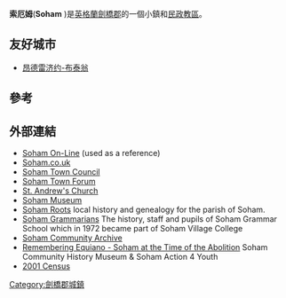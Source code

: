 {{Infobox UK place  
|country =                英格蘭
|official_name=           索厄姆
|latitude=                52.333831
|longitude=               0.336063
|civil_parish=            索厄姆
|population = 10,860
 | population_ref           =<ref name="2011Census">{{cite web|title=Key Figures for 2011 Census: Key Statistics. Area: Soham (Parish)|publisher=[[Office_for_National_Statistics|ONS]]|year=2013|url=http://www.neighbourhood.statistics.gov.uk/dissemination/LeadKeyFigures.do?a=7&b=11128620&c=soham&d=16&e=62&g=6405638&i=1001x1003x1032x1004&m=0&r=1&s=1359840908817&enc=1|accessdate=2 February 2013|archive-url=https://web.archive.org/web/20150608173450/http://www.neighbourhood.statistics.gov.uk/dissemination/LeadKeyFigures.do?a=7&b=11128620&c=soham&d=16&e=62&g=6405638&i=1001x1003x1032x1004&m=0&r=1&s=1359840908817&enc=1|archive-date=2015-06-08|dead-url=yes}}</ref>
 | area_total_sq_mi        = 8.2
 | area_footnotes          = <ref>{{cite web|last = Research Group|authorlink = Cambridgeshire County Council|title = Historic Census Population Figures|publisher = Cambridgeshire County Council|year = 2010|url = http://www.cambridgeshire.gov.uk/NR/rdonlyres/C36C6418-DEFD-4ED1-B050-9984100DF110/0/HistCensusEastCambs0106.xls|format = XLS|accessdate = 4 June 2010|deadurl = yes|archiveurl = https://web.archive.org/web/20110609152757/http://www.cambridgeshire.gov.uk/NR/rdonlyres/C36C6418-DEFD-4ED1-B050-9984100DF110/0/HistCensusEastCambs0106.xls|archivedate = 2011年6月9日}}</ref>
|shire_district=          [[東劍橋郡|東劍橋郡]]
|shire_county=            [[劍橋郡|劍橋郡]]
|region=                  東英格蘭     
|constituency_westminster= [[東英格蘭議會|東英格蘭議會]]  
|post_town=                ELY
|postcode_district =       CB7
|postcode_area=            CB
|dial_code=                01353
|os_grid_reference=        TL591732  
}}
'''索厄姆'''('''Soham''' {{IPAc-en|ˈ|s|oʊ|ə|m}})是[[英格蘭|英格蘭]][[劍橋郡|劍橋郡]]的一個小鎮和[[民政教區|民政教區]]。

==友好城市==
* {{FRA}} [[昂德雷济约-布泰翁|昂德雷济约-布泰翁]]

==參考==
{{reflist}}

==外部連結==
* [http://www.soham.org.uk/ Soham On-Line] {{Wayback|url=http://www.soham.org.uk/ |date=20210226154853 }} (used as a reference)
* [https://web.archive.org/web/20160110195210/http://www.soham.co.uk/ Soham.co.uk]
* [http://www.soham-tc.gov.uk/ Soham Town Council] {{Wayback|url=http://www.soham-tc.gov.uk/ |date=20210116231147 }}
* [http://www.forum.soham.org.uk/ Soham Town Forum] {{Wayback|url=http://www.forum.soham.org.uk/ |date=20130107033129 }}
* [http://www.sohamandwicken.org.uk/ St. Andrew's Church] {{Wayback|url=http://www.sohamandwicken.org.uk/ |date=20180921112310 }}
* [https://web.archive.org/web/20110728035810/http://www.sohammuseum.org/ Soham Museum]
* [https://web.archive.org/web/20110806184910/http://www.sohamroots.co.uk/ Soham Roots] local history and genealogy for the parish of Soham.
* [http://www.sohamgrammar.org.uk/ Soham Grammarians] {{Wayback|url=http://www.sohamgrammar.org.uk/ |date=20210122023428 }} The history, staff and pupils of Soham Grammar School which in 1972 became part of Soham Village College
* [https://web.archive.org/web/20110405115041/http://www.ccan.co.uk/group.aspx?GI=42 Soham Community Archive]
* [http://equiano.soham.org.uk/ Remembering Equiano - Soham at the Time of the Abolition] {{Wayback|url=http://equiano.soham.org.uk/ |date=20210226042552 }} Soham Community History Museum & Soham Action 4 Youth
* [https://web.archive.org/web/20060309024226/http://www.cambridgeshire.gov.uk/NR/rdonlyres/CBB6EBCC-B5D0-4067-BF75-A972B6E3C64B/0/Soham.pdf 2001 Census]
{{East Cambridgeshire}}

[[Category:劍橋郡城鎮|Category:劍橋郡城鎮]]